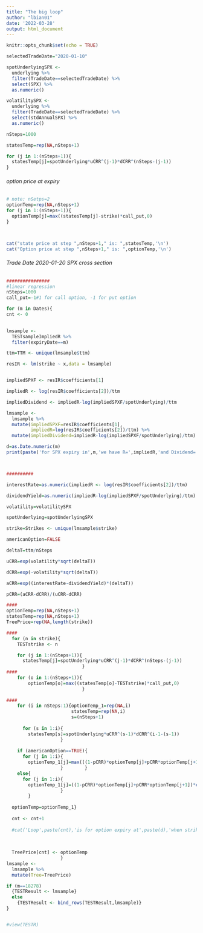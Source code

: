 ```yaml
---
title: "The big loop"
author: "lbian01"
date: '2022-03-28'
output: html_document
---
```


```r
knitr::opts_chunk$set(echo = TRUE)
```


```r
selectedTradeDate="2020-01-10"

spotUnderlyingSPX <- 
  underlying %>% 
  filter(TradeDate==selectedTradeDate) %>% 
  select(SPX) %>% 
  as.numeric()

volatilitySPX <- 
  underlying %>% 
  filter(TradeDate==selectedTradeDate) %>% 
  select(stdAnnualSPX) %>% 
  as.numeric()

```

```r
nSteps=1000

statesTemp=rep(NA,nSteps+1)

for (j in 1:(nSteps+1)){
  statesTemp[j]=spotUnderlying*uCRR^(j-1)*dCRR^(nSteps-(j-1))
}


```

###### option price at expiry
```r
# note: nSetps=2
optionTemp=rep(NA,nSteps+1)
for (j in 1:(nSteps+1)){
  optionTemp[j]=max((statesTemp[j]-strike)*call_put,0)
}



cat("state price at step ",nSteps+1," is: ",statesTemp,'\n') 
cat("Option price at step ",nSteps+1," is: ",optionTemp,'\n')

```

###### Trade Date 2020-01-20 SPX cross section

```r
################
#linear regression
nSteps=1000
call_put=-1#1 for call option, -1 for put option

for (m in Dates){
cnt <- 0
  

lmsample <- 
  TESTsampleImpliedR %>% 
  filter(expiryDate==m)

ttm=TTM <- unique(lmsample$ttm)

resIR <- lm(strike ~ x,data = lmsample)


impliedSPXF <- resIR$coefficients[1]

impliedR <- log(resIR$coefficients[2])/ttm

impliedDividend <- impliedR-log(impliedSPXF/spotUnderlying)/ttm

lmsample <- 
  lmsample %>% 
  mutate(impliedSPXF=resIR$coefficients[1],
         impliedR=log(resIR$coefficients[2])/ttm) %>% 
  mutate(impliedDividend=impliedR-log(impliedSPXF/spotUnderlying)/ttm) 

d=as.Date.numeric(m)
print(paste('for SPX expiry in',m,'we have R=',impliedR,'and Dividend=  ',impliedDividend))



##########

interestRate=as.numeric(impliedR <- log(resIR$coefficients[2])/ttm) 

dividendYield=as.numeric(impliedR-log(impliedSPXF/spotUnderlying)/ttm)

volatility=volatilitySPX 

spotUnderlying=spotUnderlyingSPX

strike=Strikes <- unique(lmsample$strike)

americanOption=FALSE

deltaT=ttm/nSteps

uCRR=exp(volatility*sqrt(deltaT))

dCRR=exp(-volatility*sqrt(deltaT))

aCRR=exp((interestRate-dividendYield)*(deltaT))

pCRR=(aCRR-dCRR)/(uCRR-dCRR)

####
optionTemp=rep(NA,nSteps+1)
statesTemp=rep(NA,nSteps+1)
TreePrice=rep(NA,length(strike))

####
  for (n in strike){
    TESTstrike <- n

    for (j in 1:(nSteps+1)){
      statesTemp[j]=spotUnderlying*uCRR^(j-1)*dCRR^(nSteps-(j-1))
                            }
####
    for (o in 1:(nSteps+1)){
        optionTemp[o]=max((statesTemp[o]-TESTstrike)*call_put,0)
                            }  
  
####    
    for (i in nSteps:1){optionTemp_1=rep(NA,i)
                        statesTemp=rep(NA,i)
                        s=(nSteps+1)
    
      for (s in 1:i){
        statesTemp[s]=spotUnderlying*uCRR^(s-1)*dCRR^(i-1-(s-1))
                    }
    
    if (americanOption==TRUE){
      for (j in 1:i){
        optionTemp_1[j]=max(((1-pCRR)*optionTemp[j]+pCRR*optionTemp[j+1])*exp(-interestRate*deltaT),(statesTemp[j]-TESTstrike)*call_put)
                    }        }  
    else{
      for (j in 1:i){
        optionTemp_1[j]=((1-pCRR)*optionTemp[j]+pCRR*optionTemp[j+1])*exp(-interestRate*deltaT)
                    }     
        }
                    
  optionTemp=optionTemp_1}
  
  cnt <- cnt+1
  
  #cat('Loop',paste(cnt),'is for option expiry at',paste(d),'when strike is',n,"Option price is: ",optionTemp,'\n')
  
  
  
  TreePrice[cnt] <- optionTemp
                    }
lmsample <- 
  lmsample %>% 
  mutate(Tree=TreePrice)

if (m==18278)
  {TESTResult <- lmsample}
  else
    {TESTResult <- bind_rows(TESTResult,lmsample)}
}


#view(TESTR)


```
